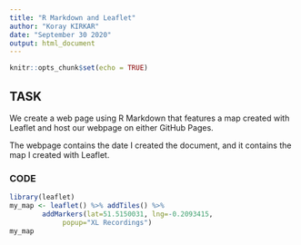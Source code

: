 ```yaml
---
title: "R Markdown and Leaflet"
author: "Koray KIRKAR"
date: "September 30 2020"
output: html_document
---
```


```r
knitr::opts_chunk$set(echo = TRUE)
```

## TASK
We create a web page using R Markdown that features a map created with Leaflet 
and host our webpage on either GitHub Pages.

The webpage contains the date I created the document, and it contains the map I created with Leaflet.

### CODE 

```r
library(leaflet)
my_map <- leaflet() %>% addTiles() %>%
        addMarkers(lat=51.5150031, lng=-0.2093415,
             popup="XL Recordings")
my_map
```